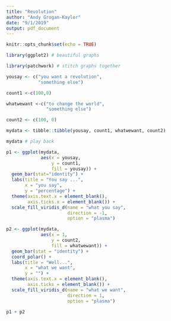 ```yaml
---
title: "Revolution"
author: "Andy Grogan-Kaylor"
date: "9/1/2019"
output: pdf_document
---
```


```r

knitr::opts_chunk$set(echo = TRUE)

```

```r

library(ggplot2) # beautiful graphs

library(patchwork) # stitch graphs together

yousay <- c("you want a revolution",
            "something else")

count1 <-c(100,0)

whatwewant <-c("to change the world",
               "something else")

count2 <- c(100, 0)

mydata <- tibble::tibble(yousay, count1, whatwewant, count2)

mydata # play back

```

```r
p1 <- ggplot(mydata, 
             aes(x = yousay,
                 y = count1,
                 fill = yousay)) +
  geom_bar(stat="identity") +
  labs(title = "You say ...",
       x = "you say", 
       y = "percentage") +
  theme(axis.text.x = element_blank(),
        axis.ticks.x = element_blank()) +
  scale_fill_viridis_d(name = "what you say",
                       direction = -1,
                       option = "plasma")

p2 <- ggplot(mydata,
             aes(x = 1,
                 y = count2,
                 fill = whatwewant)) +
  geom_bar(stat = "identity") +
  coord_polar() +
  labs(title = "Well...",
       x = "what we want", 
       y = "") +
  theme(axis.text.x = element_blank(),
        axis.ticks = element_blank()) +
  scale_fill_viridis_d(name = "what we want",
                       direction = 1,
                       option = "plasma")

p1 + p2

```


